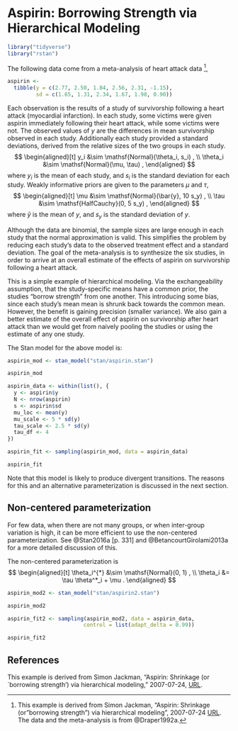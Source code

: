 # Aspirin: Borrowing Strength via Hierarchical Modeling {#aspirin}

```r
library("tidyverse")
library("rstan")
```

The following data come from a meta-analysis of heart attack data [^aspirin-src],
```r
aspirin <-
  tibble(y = c(2.77, 2.50, 1.84, 2.56, 2.31, -1.15),
         sd = c(1.65, 1.31, 2.34, 1.67, 1.98, 0.90))
```
Each observation is the results of a study of survivorship following a heart attack (myocardial infarction).
In each study, some victims were given aspirin immediately following their heart attack, while some victims were not.
The observed values of $y$ are the differences in mean survivorship observed in each study.
Additionally each study provided a standard deviations, derived from the relative sizes of the two groups in each study.
$$
\begin{aligned}[t]
y_i &\sim \mathsf{Normal}(\theta_i, s_i) , \\
\theta_i &\sim \mathsf{Normal}(\mu, \tau) ,
\end{aligned}
$$
where $y_i$ is the mean of each study, and $s_i$ is the standard deviation for each study.
Weakly informative priors are given to the parameters $\mu$ and $\tau$,
$$
\begin{aligned}[t]
\mu &\sim \mathsf{Normal}(\bar{y}, 10 s_y) , \\
\tau &\sim \mathsf{HalfCauchy}(0, 5 s_y) ,
\end{aligned}
$$
where $\bar{y}$ is the mean of $y$, and $s_y$ is the standard deviation of $y$.

Although the data are binomial, the sample sizes are large enough in each study that the normal approximation is valid.
This simplifies the problem by reducing each study's data to the observed treatment effect and a standard deviation.
The goal of the meta-analysis is to synthesize the six studies, in order to arrive at an overall estimate of the effects of aspirin on survivorship following a heart attack.

This is a simple example of hierarchical modeling.
Via the exchangeability assumption, that the study-specific means have a common prior, the studies "borrow strength" from one another.
This introducing some bias, since each study's mean mean is shrunk back towards the common mean.
However, the benefit is gaining precision (smaller variance).
We also gain a better estimate of the overall effect of aspirin on survivorship after heart attack than we would get from naively pooling the studies or using the estimate of any one study.

[^aspirin-src]: This example is derived from Simon Jackman, "Aspirin: Shrinkage (or "borrowing strength") via hierarchical modeling", 2007-07-24 [URL](https://web-beta.archive.org/web/20070724034135/http://jackman.stanford.edu/mcmc/aspirin.odc). The data and the meta-analysis is from @Draper1992a.

The Stan model for the above model is:
```r
aspirin_mod <- stan_model("stan/aspirin.stan")
```
```r
aspirin_mod
```

```r
aspirin_data <- within(list(), {
  y <- aspirin$y
  N <- nrow(aspirin)
  s <- aspirin$sd
  mu_loc <- mean(y)
  mu_scale <- 5 * sd(y)
  tau_scale <- 2.5 * sd(y)
  tau_df <- 4
})
```

```r
aspirin_fit <- sampling(aspirin_mod, data = aspirin_data)
```

```r
aspirin_fit
```

Note that this model is likely to produce divergent transitions.
The reasons for this and an alternative parameterization is discussed in the next section.

## Non-centered parameterization

For few data, when there are not many groups, or when inter-group variation is high, it can be more efficient to use the non-centered parameterization. See @Stan2016a [p. 331] and @BetancourtGirolami2013a for a more detailed discussion of this.

The non-centered parameterization is
$$
\begin{aligned}[t]
\theta_i^{*} &\sim \mathsf{Normal}(0, 1) , \\
\theta_i &= \tau \theta^*_i + \mu .
\end{aligned}
$$

```r
aspirin_mod2 <- stan_model("stan/aspirin2.stan")
```

```r
aspirin_mod2
```

```r
aspirin_fit2 <- sampling(aspirin_mod2, data = aspirin_data,
                        control = list(adapt_delta = 0.99))
```

```r
aspirin_fit2
```

## References {-}

This example is derived from Simon Jackman, "Aspirin: Shrinkage (or `borrowing strength') via hierarchical modeling," 2007-07-24, [URL](https://web-beta.archive.org/web/20070724034135/http://jackman.stanford.edu:80/mcmc/aspirin.odc).
